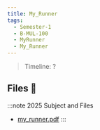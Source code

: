 ```yaml
---
title: My_Runner
tags:
  - Semester-1
  - B-MUL-100
  - MyRunner
  - My_Runner
---
```

> Timeline: ?


## Files 📂

:::note 2025 Subject and Files
- [my_runner.pdf](https://github.com/Studio-17/Epitech-Subjects/raw/main/Semester-1/B-MUL-100/MyRunner/My_Runner/my_runner.pdf)
:::

